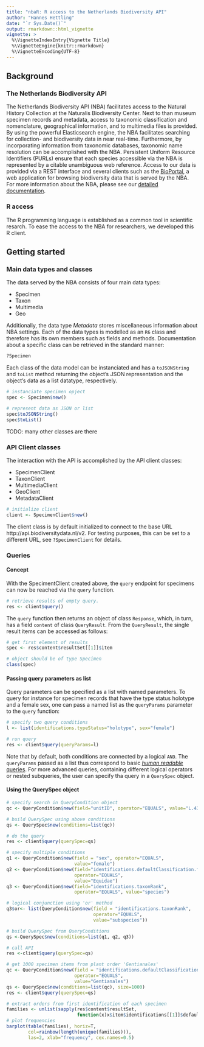 ```yaml
---
title: "nbaR: R access to the Netherlands Biodiversity API"
author: "Hannes Hettling"
date: "`r Sys.Date()`"
output: rmarkdown::html_vignette
vignette: >
  %\VignetteIndexEntry{Vignette Title}
  %\VignetteEngine{knitr::rmarkdown}
  %\VignetteEncoding{UTF-8}
---
```


## Background

### The Netherlands Biodiversity API
The Netherlands Biodiversity API
(NBA) facilitates access to the Natural History Collection at the
Naturalis Biodiversity Center. Next to than museum specimen records
and metadata, access to taxonomic classification and nomenclature,
geographical information, and to multimedia files is provided. By
using the powerful Elasticsearch engine, the NBA facilitates searching
for collection- and biodiversity data in near real-time. Furthermore,
by incorporating information from taxonomic databases, taxonomic name
resolution can be accomplished with the NBA. Persistent Uniform
Resource Identifiers (PURLs) ensure that each species accessible via
the NBA is represented by a citable unambiguous web reference. Access
to our data is provided via a REST interface and several clients such
as the [BioPortal](http://bioportal.naturalis.nl/), a web application
for browsing biodiversity data that is served by the NBA.  For more
information about the NBA, please see our
[detailed documentation](http://docs.biodiversitydata.nl/).

### R access
The R programming language is established as a common tool in scientific resarch.
To ease the access to the NBA for researchers, we developed this R client.

## Getting started

### Main data types and classes
The data served by the NBA consists of four main data types:

* Specimen
* Taxon
* Multimedia
* Geo

Additionally, the data type *Metadata* stores miscellaneous
information about NBA settings. Each of the data types is modelled
as an `R6` class and therefore has its own members such as fields
and methods. Documentation about a specific class can be retrieved
in the standard manner:

```r
?Specimen
```

Each class of the data model can be instanciated and has a `toJSONString` and `toList` method returning
the object's JSON representation and the object's data as a list datatype, respectively.


```r
# instanciate specimen opject
spec <- Specimen$new()

# represent data as JSON or list
spec$toJSONString()
spec$toList()
```

TODO: many other classes are there

### API Client classes
The interaction with the API is accomplished by the API client classes:

* SpecimenClient
* TaxonClient
* MultimediaClient
* GeoClient
* MetadataClient


```r
# initialize client
client <- SpecimenClient$new()
```

The client class is by default initialized to connect to the base URL http://api.biodiversitydata.nl/v2.
For testing purposes, this can be set to a different URL, see `?SpecimenClient` for details.

### Queries

#### Concept

With the SpecimentClient created above, the `query` endpoint for specimens can now be reached via the `query` function.

```r
# retrieve results of empty query.
res <- client$query()
```

The `query` function then returns an object of class `Response`, which, in turn, has a field `content`
of class `QueryResult`. From the `QueryResult`, the single result items can be accessed as follows:

```r
# get first element of results
spec <- res$content$resultSet[[1]]$item

# object should be of type Specimen
class(spec)

```

#### Passing query parameters as list
Query parameters can be specified as a list with named parameters.
To query for instance for specimen records that have the type status holotype and a female sex,
one can pass a named list as the `queryParams` parameter to the `query` function:

```r
# specify two query conditions
l <- list(identifications.typeStatus="holotype", sex="female")

# run query
res <- client$query(queryParams=l)
```

Note that by default, both conditions are connected by a logical `AND`. 
The `queryParams` passed as a list thus correspond to 
basic [*human readable* queries](http://docs.biodiversitydata.nl/en/latest/quickstart/#human-readable).
For more advanced queries, containing different logical operators or nested subqueries, 
the user can specify tha query in a `QuerySpec` object.


#### Using the QuerySpec object
```r
# specify search in QueryCondition object
qc <- QueryCondition$new(field="unitID", operator="EQUALS", value="L.4304195")

# build QuerySpec using above conditions
qs <- QuerySpec$new(conditions=list(qc))

# do the query
res <- client$query(querySpec=qs)
```


```r
# specify multiple conditions
q1 <- QueryCondition$new(field = "sex", operator="EQUALS",
                         value="female")
q2 <- QueryCondition$new(field="identifications.defaultClassification.family",
                         operator="EQUALS",
                         value="Equidae")
q3 <- QueryCondition$new(field="identifications.taxonRank",
                         operator="EQUALS", value="species")

# logical conjunction using 'or' method
q3$or<- list(QueryCondition$new(field = "identifications.taxonRank",
                                operator="EQUALS",
                                value="subspecies"))

# build QuerySpec from QueryConditions
qs <-QuerySpec$new(conditions=list(q1, q2, q3))

# call API
res <-client$query(querySpec=qs)
```


```r
# get 1000 specimen items from plant order 'Gentianales'
qc <- QueryCondition$new(field = "identifications.defaultClassification.order",
                         operator="EQUALS",
                         value="Gentianales")
qs <- QuerySpec$new(conditions=list(qc), size=1000)
res <- client$query(querySpec=qs)

# extract orders from first identification of each specimen
families <- unlist(sapply(res$content$resultSet,
                          function(x)x$item$identifications[[1]]$defaultClassification$family))
# plot frequencies
barplot(table(families), horiz=T,
        col=rainbow(length(unique(families))),
        las=2, xlab="frequency", cex.names=0.5)
```


